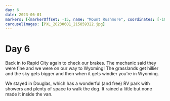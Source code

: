 ```yaml
---
day: 6
date: 2023-06-01
markers: [{markerOffset: -15, name: "Mount Rushmore", coordinates: [-103.4538, 43.8803]}, {markerOffset: 25, name: "Douglas", coordinates: [-105.3822, 42.7597]}]
carouselImages: [PXL_20230601_215859322.jpg]
---
```

# Day 6

Back in to Rapid City again to check our brakes. The mechanic said they were fine and we were on our way to Wyoming! The grasslands get hillier and the sky gets bigger and then when it gets windier you're in Wyoming.

We stayed in Douglas, which has a wonderful (and free) RV park with showers and plenty of space to walk the dog. It rained a little but none made it inside the van.

